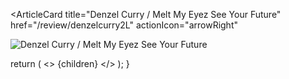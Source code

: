 <ArticleCard
  title="Denzel Curry / Melt My Eyez See Your Future"
  href="/review/denzelcurry2L"
  actionIcon="arrowRight"
>

![Denzel Curry / Melt My Eyez See Your Future](../../images/cd/denzelcurry2L.jpg)

</ArticleCard>

  return (
    <>
      {children}
    </>
  );
}